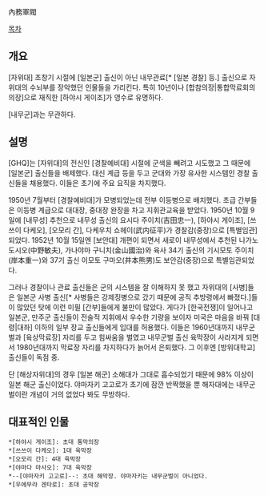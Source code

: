 內務軍閥

[[목차]]
== 개요 ==
[자위대] 초창기 시절에 [일본군] 출신이 아닌 내무관료[* [일본 경찰] 등.] 출신으로 자위대의 수뇌부를 장악했던 인물들을 가리킨다. 특히 10년이나 [합참의장|통합막료회의의장]으로 재직한 [하야시 게이조]가 영수로 유명하다.

[내무군]과는 무관하다.
== 설명 ==
[GHQ]는 [자위대]의 전신인 [경찰예비대] 시절에 군색을 빼려고 시도했고 그 때문에 [일본군] 출신들을 배제했다. 대신 계급 등을 두고 군대와 가장 유사한 시스템인 경찰 출신들을 채용했다. 이들은 초기에 주요 요직을 차지했다.

1950년 7월부터 [경찰예비대]가 모병되었는데 전부 이등병으로 배치했다. 초급 간부들은 이등병 계급으로 대대장, 중대장 완장을 차고 지휘관교육을 받았다. 1950년 10월 9일에 [내무성] 추천으로 내무성 출신의 요시다 주이치(吉田忠一), [하야시 게이조], [쓰쓰이 다케오], [오모리 간], 다케우치 쇼헤이(武内征平)가 경찰감(중장)으로 [특별임관]되었다. 1952년 10월 15일엔 [보안대] 개편이 되면서 새로이 내무성에서 추천된 나가노 도시오(中野敏夫), 가나야마 구니치(金山國治)와 육사 34기 출신의 기시모토 주이치(岸本重一)와 37기 출신 이모토 구마오(井本熊男)도 보안감(중장)으로 특별임관되었다.

그러나 경찰이나 관료 출신들은 군의 시스템을 잘 이해하지 못 했고 자위대의 [사병]들은 일본군 사병 출신[* 사병들은 강제징병으로 갔기 때문에 공직 추방령에서 빠졌다.]들이 많았던 탓에 이런 미필 [간부]들에게 불만이 많았다. 게다가 [한국전쟁]이 일어나고 일본군, 만주군 출신들이 전술적 지휘에서 우수한 기량을 보이자 미국은 마음을 바꿔 [대령|대좌] 이하의 일부 장교 출신들에게 입대를 허용했다. 이들은 1960년대까지 내무군벌과 [육상막료장] 자리를 두고 힘싸움을 벌였고 내무군벌 출신 육막장이 사라지게 되면서 1980년대까지 막료장 자리를 차지하다가 늙어서 은퇴했다. 그 이후엔 [방위대학교] 출신들이 독점 중.

단 [해상자위대]의 경우 [일본 해군] 소해대가 그대로 흡수되었기 때문에 98% 이상이 일본 해군 출신이었다. 야마자키 고고로가 초기에 잠깐 반짝했을 뿐 해자대에는 내무군벌이란 개념이 거의 없었다 봐도 무방하다.
== 대표적인 인물 ==
 *[하야시 게이조]: 초대 통막의장
 *[쓰쓰이 다케오]: 1대 육막장
 *[오모리 간]: 4대 육막장
 *[야마다 마사오]: 7대 육막장
 *--[야마자키 고고로]--: 초대 해막장. 야마자키는 내무군벌이 아니었다.
 *[우에무라 겐타로]: 초대 공막장
